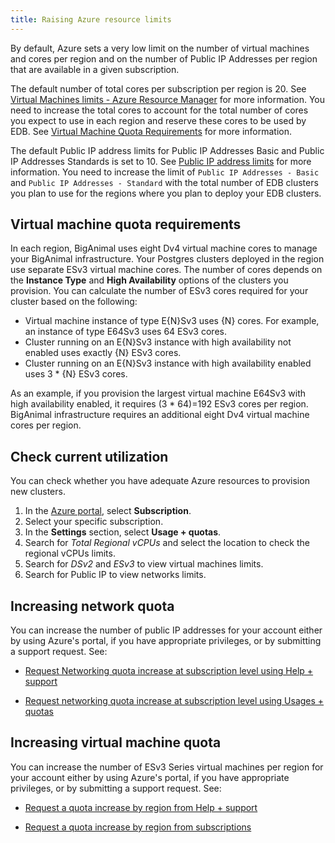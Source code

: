 ```yaml
---
title: Raising Azure resource limits
---
```


By default, Azure sets a very low limit on the number of virtual machines and cores per region and on the number of Public IP Addresses per region that are available in a given subscription.

The default number of total cores per subscription per region is 20. See [Virtual Machines limits - Azure Resource Manager](https://docs.microsoft.com/en-us/azure/azure-resource-manager/management/azure-subscription-service-limits#virtual-machines-limits---azure-resource-manager) for more information. You need to increase the total cores to account for the total number of cores you expect to use in each region and reserve these cores to be used by EDB. See [Virtual Machine Quota Requirements](#virtual-machine-quota-requirements) for more information.

The default Public IP address limits for Public IP Addresses Basic and Public IP Addresses Standards is set to 10. See [Public IP address limits](https://docs.microsoft.com/en-us/azure/azure-resource-manager/management/azure-subscription-service-limits#publicip-address) for more information. You need to increase the limit of `Public IP Addresses - Basic` and `Public IP Addresses - Standard` with the total number of EDB clusters you plan to use for the regions where you plan to deploy your EDB clusters.


## Virtual machine quota requirements
In each region, BigAnimal uses eight Dv4 virtual machine cores to manage your BigAnimal infrastructure. Your Postgres clusters deployed in the region use separate ESv3 virtual machine cores. The number of cores depends on the **Instance Type** and **High Availability** options of the clusters you provision. You can calculate the number of ESv3 cores required for your cluster based on the following:

* Virtual machine instance of type E{N}Sv3 uses {N} cores. For example, an instance of type E64Sv3 uses 64 ESv3 cores.
* Cluster running on an E{N}Sv3 instance with high availability not enabled uses exactly {N} ESv3 cores.
* Cluster running on an E{N}Sv3 instance with high availability enabled uses 3 * {N} ESv3 cores.

As an example, if you provision the largest virtual machine E64Sv3 with high availability enabled, it requires (3 * 64)=192 ESv3 cores per region. BigAnimal infrastructure requires an additional eight Dv4 virtual machine cores per region.

## Check current utilization

You can check whether you have adequate Azure resources to provision new clusters.

1. In the [Azure portal](https://portal.azure.com/), select **Subscription**.
2. Select your specific subscription.
3. In the **Settings** section, select **Usage + quotas**.
4. Search for _Total Regional vCPUs_ and select the location to check the regional vCPUs limits.
5. Search for _DSv2_ and _ESv3_ to view virtual machines limits.
6. Search for Public IP to view networks limits.


## Increasing network quota

You can increase the number of public IP addresses for your account either by using Azure's portal, if you have appropriate privileges, or by submitting a support request. See:

- [Request Networking quota increase at subscription level using Help + support](https://docs.microsoft.com/en-us/azure/azure-portal/supportability/networking-quota-requests#request-networking-quota-increase-at-subscription-level-using-help--support)

- [Request networking quota increase at subscription level using Usages + quotas](https://docs.microsoft.com/en-us/azure/azure-portal/supportability/networking-quota-requests#request-networking-quota-increase-at-subscription-level-using-usages--quotas)


## Increasing virtual machine quota

You can increase the number of ESv3 Series virtual machines per region for your account either by using Azure's portal, if you have appropriate privileges, or by submitting a support request. See:

- [Request a quota increase by region from Help + support](https://docs.microsoft.com/en-us/azure/azure-portal/supportability/regional-quota-requests#request-a-quota-increase-by-region-from-help--support)

- [Request a quota increase by region from subscriptions](https://docs.microsoft.com/en-us/azure/azure-portal/supportability/regional-quota-requests#request-a-quota-increase-by-region-from-subscriptions)




